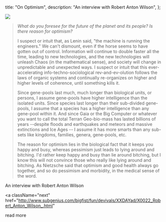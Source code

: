   title: "On Optimism",
  description: "An interview with Robert Anton Wilson",
};

<img
  className="flush"
  src="/image/geodesic.sm.jpg"
  data-source="Nic Redhead - Flickr"
  data-link="https://secure.flickr.com/photos/somethingness/7686828996/"
  data-license="https://creativecommons.org/licenses/by-sa/2.0/"
/>

> _What do you foresee for the future of the planet and its people? Is there reason for optimism?_
>
> I suspect or intuit that, as Lenin said, "the machine is running the engineers." We can't dismount, even if the horse seems to have gotten out of control. Information will continue to double faster all the time, leading to new technologies, and the new technologies will unleash Chaos (in the mathematical sense), and society will change in unpredictable and unexpected ways. I suspect or intuit that this ever-accelerating info-techno-sociological rev-and-ev-olution follows the laws of organic systems and continually re-organizes on higher and higher levels of coherence, until something kills it.
>
> Since gene-pools last much, much longer than biological units, or persons, I assume gene-pools have higher intelligence than the isolated units. Since species last longer than their sub-divided gene-pools, I assume that a species has a higher intelligence than any gene-pool within it. And since Gaia or the Big Computer or whatever you want to call the total Terran Geo-bio-mass has lasted billions of years --despite floods and earthquakes and meteors and massive extinctions and Ice Ages -- I assume it has more smarts than any sub-sets like kingdoms, families, genera, gene-pools, etc.
>
> The reason for optimism lies in the biological fact that it keeps you happy and busy, whereas pessimism just leads to lying around and bitching. I'd rather keep happy and busy than lie around bitching, but I know this will not convince those who really like lying around and bitching. As Nietzsche said that optimism and good health always go together, and so do pessimism and morbidity, in the medical sense of the word.

<attr>An interview with Robert Anton Wilson</attr>

<a
  className="next"
  href="http://www.subgenius.com/bigfist/fun/devivals/XXDAYad/X0022_Robert_Anton_Wilson_.html"
>
  read more
</a>

